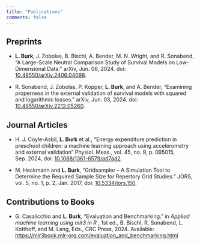 ```yaml
---
title: "Publications"
comments: false
---
```


## Preprints

- **L. Burk**, J. Zobolas, B. Bischl, A. Bender, M. N. Wright, and R. Sonabend, "A Large-Scale Neutral Comparison Study of Survival Models on Low-Dimensional Data." arXiv, Jun. 06, 2024. doi: [10.48550/arXiv.2406.04098](https://arxiv.org/abs/2406.04098).

- R. Sonabend, J. Zobolas, P. Kopper, **L. Burk**, and A. Bender, "Examining properness in the external validation of survival models with squared and logarithmic losses." arXiv, Jun. 03, 2024. doi: [10.48550/arXiv.2212.05260](https://arxiv.org/abs/2212.05260).

## Journal Articles

- H. J. Coyle-Asbil, **L. Burk** et al., "Energy expenditure prediction in preschool children: a machine learning approach using accelerometry and external validation" Physiol. Meas., vol. 45, no. 9, p. 095015, Sep. 2024, doi: [10.1088/1361-6579/ad7ad2](https://pubmed.ncbi.nlm.nih.gov/39270714/).

- M. Heckmann and **L. Burk**, "Gridsampler – A Simulation Tool to Determine the Required Sample Size for Repertory Grid Studies." JORS, vol. 5, no. 1, p. 2, Jan. 2017, doi: [10.5334/jors.150](https://openresearchsoftware.metajnl.com/articles/10.5334/jors.150).

## Contributions to Books

- G. Casalicchio and **L. Burk**, "Evaluation and Benchmarking." in *Applied machine learning using mlr3 in R
*, 1st ed., B. Bischl, R. Sonabend, L. Kotthoff, and M. Lang, Eds., CRC Press, 2024. Available: <https://mlr3book.mlr-org.com/evaluation_and_benchmarking.html>


